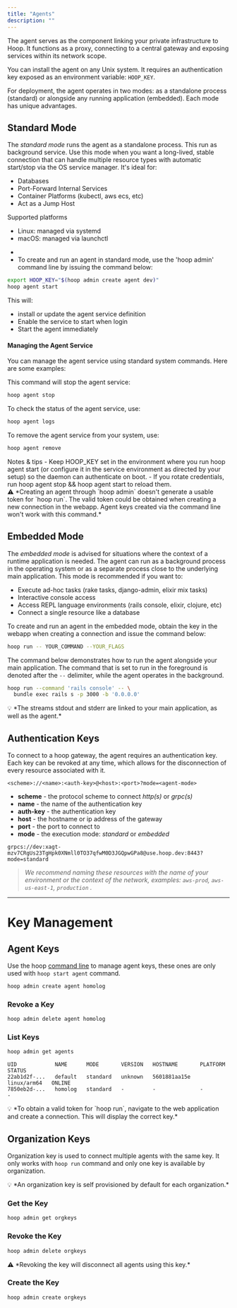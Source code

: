```yaml
---
title: "Agents"
description: ""
---
```


The agent serves as the component linking your private infrastructure to Hoop. It functions as a proxy, connecting to a central gateway and exposing services within its network scope.

You can install the agent on any Unix system. It requires an authentication key exposed as an environment variable: `HOOP_KEY`.

For deployment, the agent operates in two modes: as a standalone process (standard) or alongside any running application (embedded). Each mode has unique advantages.

## Standard Mode

The *standard mode* runs the agent as a standalone process. This run as background service.
Use this mode when you want a long-lived, stable connection that can handle multiple resource types with automatic start/stop via the OS service manager. It's ideal for:

- Databases
- Port-Forward Internal Services
- Container Platforms (kubectl, aws ecs, etc)
- Act as a Jump Host


<Note>
Supported platforms

- Linux: managed via systemd
- macOS: managed via launchctl
</Note>

-
- To create and run an agent in standard mode, use the 'hoop admin' command line by issuing the command below:


```bash
export HOOP_KEY="$(hoop admin create agent dev)"
hoop agent start
```
This will:
- install or update the agent service definition
- Enable the service to start when login
- Start the agent immediately

#### Managing the Agent Service

You can manage the agent service using standard system commands. Here are some examples:

This command will stop the agent service:
```bash
hoop agent stop
```
To check the status of the agent service, use:
```bash
hoop agent logs
```
To remove the agent service from your system, use:
```bash
hoop agent remove
```
<Note>
Notes & tips
- Keep HOOP_KEY set in the environment where you run hoop agent start (or configure it in the service environment as directed by your setup) so the daemon can authenticate on boot.
- If you rotate credentials, run hoop agent stop && hoop agent start to reload them.
</Note>

<aside>
⚠️ *Creating an agent through `hoop admin` doesn't generate a usable token for `hoop run`. The valid token could be obtained when creating a new connection in the webapp. Agent keys created via the command line won't work with this command.*

</aside>

## Embedded Mode

The *embedded mode* is advised for situations where the context of a runtime application is needed. The agent can run as a background process in the operating system or as a separate process close to the underlying main application. This mode is recommended if you want to:

- Execute ad-hoc tasks (rake tasks, django-admin, elixir mix tasks)
- Interactive console access
- Access REPL language environments (rails console, elixir, clojure, etc)
- Connect a single resource like a database

To create and run an agent in the embedded mode, obtain the key in the webapp when creating a connection and issue the command below:

```bash
hoop run -- YOUR_COMMAND --YOUR_FLAGS
```

The command below demonstrates how to run the agent alongside your main application. The command that is set to run in the foreground is denoted after the `--` delimiter, while the agent operates in the background.

```bash
hoop run --command 'rails console' -- \
  bundle exec rails s -p 3000 -b '0.0.0.0'
```

<aside>
💡 *The streams stdout and stderr are linked to your main application, as well as the agent.*

</aside>

## Authentication Keys

To connect to a hoop gateway, the agent requires an authentication key. Each key can be revoked at any time, which allows for the disconnection of every resource associated with it.

```
<scheme>://<name>:<auth-key>@<host>:<port>?mode=<agent-mode>
```

- **scheme** - the protocol scheme to connect *http(s)* or *grpc(s)*
- **name** - the name of the authentication key
- **auth-key** - the authentication key
- **host** - the hostname or ip address of the gateway
- **port** - the port to connect to
- **mode** - the execution mode: *standard* or *embedded*

```
grpcs://dev:xagt-mzv7CRgUs23TgHpk0XNmll0TO37qfwM0D3JGQpwGPa8@use.hoop.dev:8443?mode=standard
```

> *We recommend naming these resources with the name of your environment or the context of the network, examples: `aws-prod`, `aws-us-east-1`, `production` .*
> 

---

# Key Management

## Agent Keys

Use the hoop [command line](https://www.notion.so/Hoop-CLI-eb8e7b4536b44ba38318f2c7e68b53cc?pvs=21) to manage agent keys, these ones are only used with `hoop start agent` command.

```bash
hoop admin create agent homolog
```

### Revoke a Key

```bash
hoop admin delete agent homolog
```

### List Keys

```bash
hoop admin get agents
```

```
UID            NAME      MODE       VERSION   HOSTNAME       PLATFORM      STATUS
22ab1d2f-...   default   standard   unknown   5601881aa15e   linux/arm64   ONLINE
7850eb2d-...   homolog   standard   -         -              -             -
```

<aside>
💡 *To obtain a valid token for `hoop run`, navigate to the web application and create a connection. This will display the correct key.*

</aside>

## Organization Keys

Organization key is used to connect multiple agents with the same key. It only works with `hoop run` command and only one key is available by organization.

<aside>
💡 *An organization key is self provisioned by default for each organization.*

</aside>

### Get the Key

```bash
hoop admin get orgkeys
```

### Revoke the Key

```bash
hoop admin delete orgkeys
```

<aside>
⚠️ *Revoking the key will disconnect all agents using this key.*

</aside>

### Create the Key

```sh
hoop admin create orgkeys
```

